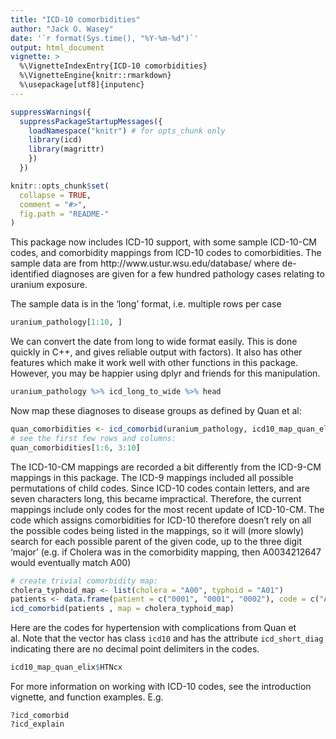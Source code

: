 ```yaml
---
title: "ICD-10 comorbidities"
author: "Jack O. Wasey"
date: '`r format(Sys.time(), "%Y-%m-%d")`'
output: html_document
vignette: >
  %\VignetteIndexEntry{ICD-10 comorbidities}
  %\VignetteEngine{knitr::rmarkdown}
  %\usepackage[utf8]{inputenc}
---
```

<!--
Copyright (C) 2014 - 2016  Jack O. Wasey

This file is part of icd.

icd is free software: you can redistribute it and/or modify
it under the terms of the GNU General Public License as published by
the Free Software Foundation, either version 3 of the License, or
(at your option) any later version.

icd is distributed in the hope that it will be useful,
but WITHOUT ANY WARRANTY; without even the implied warranty of
MERCHANTABILITY or FITNESS FOR A PARTICULAR PURPOSE. See the
GNU General Public License for more details.

You should have received a copy of the GNU General Public License
along with icd. If not, see <http:#www.gnu.org/licenses/>.
-->



```r

suppressWarnings({
  suppressPackageStartupMessages({
    loadNamespace("knitr") # for opts_chunk only
    library(icd)
    library(magrittr)
    })
  })

knitr::opts_chunk$set(
  collapse = TRUE,
  comment = "#>",
  fig.path = "README-"
)

```

This package now includes ICD-10 support, with some sample ICD-10-CM codes, and comorbidity mappings from ICD-10 codes to comorbidities. The sample data are from http://www.ustur.wsu.edu/database/ where de-identified diagnoses are given for a few hundred pathology cases relating to uranium exposure.

The sample data is in the 'long' format, i.e. multiple rows per case

```r
uranium_pathology[1:10, ]
```

We can convert the date from long to wide format easily. This is done quickly in C++, and gives reliable output with factors). It also has other features which make it work well with other functions in this package. However, you may be happier using dplyr and friends for this manipulation.

```r
uranium_pathology %>% icd_long_to_wide %>% head
```

Now map these diagnoses to disease groups as defined by Quan et al:
```r
quan_comorbidities <- icd_comorbid(uranium_pathology, icd10_map_quan_elix)
# see the first few rows and columns:
quan_comorbidities[1:6, 3:10]
```

The ICD-10-CM mappings are recorded a bit differently from the ICD-9-CM mappings in this package. The ICD-9 mappings included all possible permutations of child codes. Since ICD-10 codes contain letters, and are seven characters long, this became impractical. Therefore, the current mappings include only codes for the most recent update of ICD-10-CM. The code which assigns comorbidities for ICD-10 therefore doesn't rely on all the possible codes being listed in the mappings, so it will (more slowly) search for each possible parent of the given code, up to the three digit 'major' (e.g. if Cholera was in the comorbidity mapping, then A0034212647 would eventually match A00)

```r
# create trivial comorbidity map:
cholera_typhoid_map <- list(cholera = "A00", typhoid = "A01")
patients <- data.frame(patient = c("0001", "0001", "0002"), code = c("A001234567", "A01", "A019"))
icd_comorbid(patients , map = cholera_typhoid_map)
```

Here are the codes for hypertension with complications from Quan et al. Note that the vector has class `icd10` and has the attribute `icd_short_diag` indicating there are no decimal point delimiters in the codes.
```r
icd10_map_quan_elix$HTNcx
```

For more information on working with ICD-10 codes, see the introduction vignette, and function examples. E.g.
```
?icd_comorbid
?icd_explain
```
